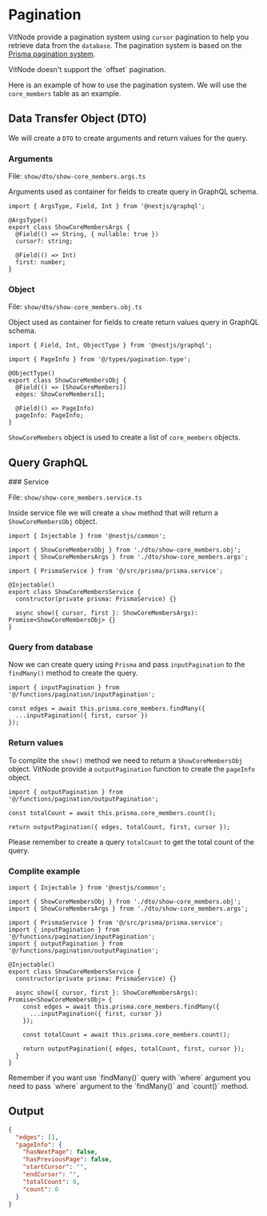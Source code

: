 # Pagination

VitNode provide a pagination system using `cursor` pagination to help you retrieve data from the `database`. The pagination system is based on the [Prisma pagination system](https://www.prisma.io/docs/concepts/components/prisma-client/pagination).


<Callout type="warning" emoji="⚠️">
  VitNode doesn't support the `offset` pagination.
</Callout>

Here is an example of how to use the pagination system. We will use the `core_members` table as an example.

## Data Transfer Object (DTO)

We will create a `DTO` to create arguments and return values for the query.


<Steps>

### Arguments

File: `show/dto/show-core_members.args.ts`

Arguments used as container for fields to create query in GraphQL schema.

```tsx
import { ArgsType, Field, Int } from '@nestjs/graphql';

@ArgsType()
export class ShowCoreMembersArgs {
  @Field(() => String, { nullable: true })
  cursor?: string;

  @Field(() => Int)
  first: number;
}
```

### Object

File: `show/dto/show-core_members.obj.ts`

Object used as container for fields to create return values query in GraphQL schema.

```tsx
import { Field, Int, ObjectType } from '@nestjs/graphql';

import { PageInfo } from '@/types/pagination.type';

@ObjectType()
export class ShowCoreMembersObj {
  @Field(() => [ShowCoreMembers])
  edges: ShowCoreMembers[];

  @Field(() => PageInfo)
  pageInfo: PageInfo;
}
```

`ShowCoreMembers` object is used to create a list of `core_members` objects.

</Steps>

## Query GraphQL

<Steps>
### Service

File: `show/show-core_members.service.ts`

Inside service file we will create a `show` method that will return a `ShowCoreMembersObj` object.

```tsx
import { Injectable } from '@nestjs/common';

import { ShowCoreMembersObj } from './dto/show-core_members.obj';
import { ShowCoreMembersArgs } from './dto/show-core_members.args';

import { PrismaService } from '@/src/prisma/prisma.service';

@Injectable()
export class ShowCoreMembersService {
  constructor(private prisma: PrismaService) {}

  async show({ cursor, first }: ShowCoreMembersArgs): Promise<ShowCoreMembersObj> {}
}
```

### Query from database

Now we can create query using `Prisma` and pass `inputPagination` to the `findMany()` method to create the query.

```tsx
import { inputPagination } from '@/functions/pagination/inputPagination';

const edges = await this.prisma.core_members.findMany({
  ...inputPagination({ first, cursor })
});
```

### Return values

To complite the `show()` method we need to return a `ShowCoreMembersObj` object. VitNode provide a `outputPagination` function to create the `pageInfo` object.

```tsx
import { outputPagination } from '@/functions/pagination/outputPagination';

const totalCount = await this.prisma.core_members.count();

return outputPagination({ edges, totalCount, first, cursor });
```

Please remember to create a query `totalCount` to get the total count of the query.

### Complite example

```tsx
import { Injectable } from '@nestjs/common';

import { ShowCoreMembersObj } from './dto/show-core_members.obj';
import { ShowCoreMembersArgs } from './dto/show-core_members.args';

import { PrismaService } from '@/src/prisma/prisma.service';
import { inputPagination } from '@/functions/pagination/inputPagination';
import { outputPagination } from '@/functions/pagination/outputPagination';

@Injectable()
export class ShowCoreMembersService {
  constructor(private prisma: PrismaService) {}

  async show({ cursor, first }: ShowCoreMembersArgs): Promise<ShowCoreMembersObj> {
    const edges = await this.prisma.core_members.findMany({
      ...inputPagination({ first, cursor })
    });

    const totalCount = await this.prisma.core_members.count();

    return outputPagination({ edges, totalCount, first, cursor });
  }
}
```

</Steps>

<Callout type="info" emoji="ℹ️">
  Remember if you want use `findMany()` query with `where` argument you need to pass `where`
  argument to the `findMany()` and `count()` method.
</Callout>

## Output

```JSON
{
  "edges": [],
  "pageInfo": {
    "hasNextPage": false,
    "hasPreviousPage": false,
    "startCursor": "",
    "endCursor": "",
    "totalCount": 0,
    "count": 0
  }
}
```
